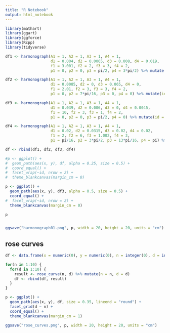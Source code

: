 ```yaml
---
title: "R Notebook"
output: html_notebook
---
```


```r

library(mathart)
library(ggart)
library(ggforce)
library(Rcpp)
library(tidyverse)

```



```r

df1 <- harmonograph(A1 = 1, A2 = 1, A3 = 1, A4 = 1,
                    d1 = 0.004, d2 = 0.0065, d3 = 0.008, d4 = 0.019,
                    f1 = 3.001, f2 = 2, f3 = 3, f4 = 2,
                    p1 = 0, p2 = 0, p3 = pi/2, p4 = 3*pi/2) %>% mutate(id = 1)

df2 <- harmonograph(A1 = 1, A2 = 1, A3 = 1, A4 = 1,
                    d1 = 0.0085, d2 = 0, d3 = 0.065, d4 = 0,
                    f1 = 2.01, f2 = 3, f3 = 3, f4 = 2,
                    p1 = 0, p2 = 7*pi/16, p3 = 0, p4 = 0) %>% mutate(id = 2)

df3 <- harmonograph(A1 = 1, A2 = 1, A3 = 1, A4 = 1,
                    d1 = 0.039, d2 = 0.006, d3 = 0, d4 = 0.0045,
                    f1 = 10, f2 = 3, f3 = 1, f4 = 2,
                    p1 = 0, p2 = 0, p3 = pi/2, p4 = 0) %>% mutate(id = 3)

df4 <- harmonograph(A1 = 1, A2 = 1, A3 = 1, A4 = 1,
                    d1 = 0.02, d2 = 0.0315, d3 = 0.02, d4 = 0.02,
                    f1 = 2, f2 = 6, f3 = 1.002, f4 = 3,
                    p1 = pi/16, p2 = 3*pi/2, p3 = 13*pi/16, p4 = pi) %>% mutate(id = 4)

df <- rbind(df1, df2, df3, df4)

#p <- ggplot() +
#  geom_path(aes(x, y), df, alpha = 0.25, size = 0.5) +
#  coord_equal() +
#  facet_wrap(~id, nrow = 2) +
#  theme_blankcanvas(margin_cm = 0)

p <- ggplot() +
  geom_path(aes(x, y), df3, alpha = 0.5, size = 0.5) +
  coord_equal() +
#  facet_wrap(~id, nrow = 2) +
  theme_blankcanvas(margin_cm = 0)

p


ggsave("harmonograph01.png", p, width = 20, height = 20, units = "cm")

```



## rose curves

```r
df <- data.frame(x = numeric(0), y = numeric(0), n = integer(0), d = integer(0))

for(n in 1:10) {
  for(d in 1:10) {
    result <- rose_curve(n, d) %>% mutate(n = n, d = d)
    df <- rbind(df, result)
  }
}

p <- ggplot() +
  geom_path(aes(x, y), df, size = 0.35, lineend = "round") +
  facet_grid(d ~ n) +
  coord_equal() +
  theme_blankcanvas(margin_cm = 1)

ggsave("rose_curves.png", p, width = 20, height = 20, units = "cm")
```

